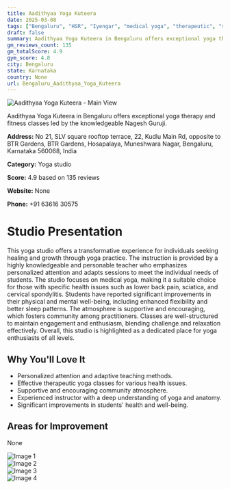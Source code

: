 ```yaml
---
title: Aadithyaa Yoga Kuteera
date: 2025-03-08
tags: ["Bengaluru", "HSR", "Iyengar", "medical yoga", "therapeutic", "supportive atmosphere", "Bengaluru"]  
draft: false
summary: Aadithyaa Yoga Kuteera in Bengaluru offers exceptional yoga therapy and fitness classes led by the knowledgeable Nagesh Guruji.
gm_reviews_count: 135
gm_totalScore: 4.9
gym_score: 4.8
city: Bengaluru
state: Karnataka
country: None
url: Bengaluru_Aadithyaa_Yoga_Kuteera
---
```


<div className="aspect-[16/9] relative my-8">
  <img 
    src="https://lh5.googleusercontent.com/p/AF1QipMqS4UDGQJOavTvimKn1A_1lvWMgeqJgdgE_yfc=w1920-h1080-k-no"
    alt="Aadithyaa Yoga Kuteera - Main View"
    className="object-cover absolute inset-0 w-full h-full rounded-lg"
  />
</div>

Aadithyaa Yoga Kuteera in Bengaluru offers exceptional yoga therapy and fitness classes led by the knowledgeable Nagesh Guruji.

**Address:** No 21, SLV square rooftop terrace, 22, Kudlu Main Rd, opposite to BTR Gardens, BTR Gardens, Hosapalaya, Muneshwara Nagar, Bengaluru, Karnataka 560068, India

**Category:** Yoga studio

**Score:** 4.9 based on 135 reviews

**Website:** None

**Phone:** +91 63616 30575

# Studio Presentation

This yoga studio offers a transformative experience for individuals seeking healing and growth through yoga practice. The instruction is provided by a highly knowledgeable and personable teacher who emphasizes personalized attention and adapts sessions to meet the individual needs of students. The studio focuses on medical yoga, making it a suitable choice for those with specific health issues such as lower back pain, sciatica, and cervical spondylitis. Students have reported significant improvements in their physical and mental well-being, including enhanced flexibility and better sleep patterns. The atmosphere is supportive and encouraging, which fosters community among practitioners. Classes are well-structured to maintain engagement and enthusiasm, blending challenge and relaxation effectively. Overall, this studio is highlighted as a dedicated place for yoga enthusiasts of all levels.

## Why You'll Love It

- Personalized attention and adaptive teaching methods.
- Effective therapeutic yoga classes for various health issues.
- Supportive and encouraging community atmosphere.
- Experienced instructor with a deep understanding of yoga and anatomy.
- Significant improvements in students' health and well-being.

## Areas for Improvement

None

<div className="grid grid-cols-1 xl:grid-cols-2 gap-4 my-8">
<div className="aspect-[4/3] relative"><img src="https://lh3.googleusercontent.com/p/AF1QipNZwBAKNGnBVlJOtlSfrqRXO4fbwo_oarwG6sFH=w1920-h1080-k-no" alt="Image 1" className="object-cover absolute inset-0 w-full h-full rounded-lg" /></div>
<div className="aspect-[4/3] relative"><img src="https://lh5.googleusercontent.com/p/AF1QipO6EZ-hR-4BN_WZLZVk8BK8c9w2dY16cEKbafJM=w1920-h1080-k-no" alt="Image 2" className="object-cover absolute inset-0 w-full h-full rounded-lg" /></div>
<div className="aspect-[4/3] relative"><img src="https://lh5.googleusercontent.com/p/AF1QipP5rEHUu5cDSCIv2zXDyw6SHTfrJvUZTy2Kx_tY=w1920-h1080-k-no" alt="Image 3" className="object-cover absolute inset-0 w-full h-full rounded-lg" /></div>
<div className="aspect-[4/3] relative"><img src="https://lh5.googleusercontent.com/p/AF1QipOubGNhmK_m3-AvLTqfcFoUKA_9pzJ9dx4Srcwf=w1920-h1080-k-no" alt="Image 4" className="object-cover absolute inset-0 w-full h-full rounded-lg" /></div>
</div>